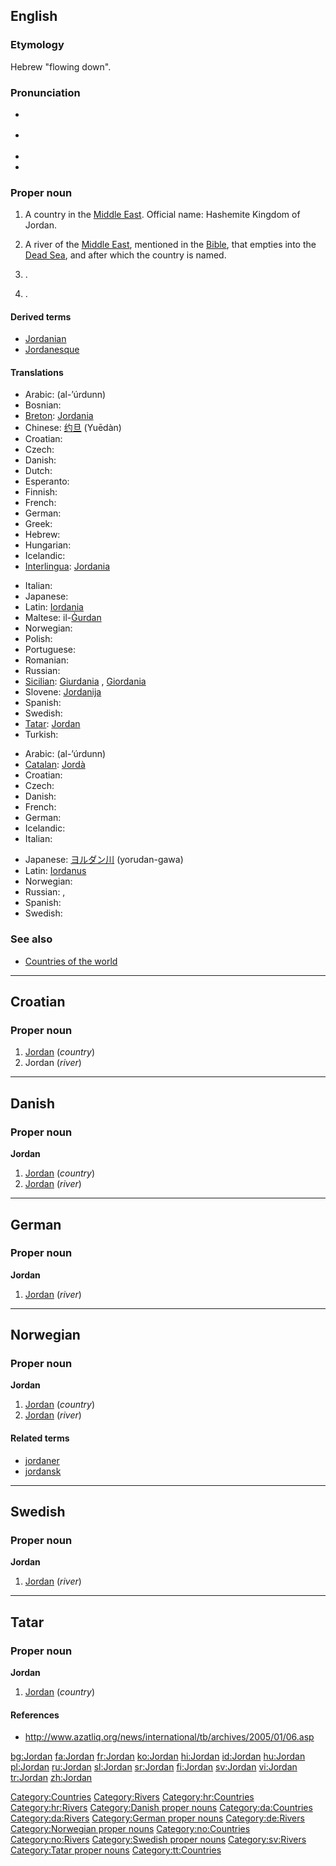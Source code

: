 ==English==
{{wikipedia}}

===Etymology===
Hebrew "flowing down".

===Pronunciation===
* {{a|RP}} {{IPA|/ˈdʒɔːdən/}}
* {{a|US}} {{IPA|/ˈdʒɔːrdən/}}
*{{audio|en-us-Jordan.ogg|Audio (US)}}
*{{rhymes|ɔː(r)dən}}

===Proper noun===
{{en-proper noun}}

# A country in the [[Middle East]]. Official name: Hashemite Kingdom of Jordan.
# {{rivers}} A river of the [[Middle East]], mentioned in the [[Bible]], that empties into the [[Dead Sea]], and after which the country is named.
# {{given name|male}}.
# {{given name|female}}.

====Derived terms====
* [[Jordanian]]
* [[Jordanesque]]

====Translations====
{{trans-top|country}}
*Arabic: {{ARchar|[[الأردن|الأُرْدُنّ]]}} (al-’úrdunn) {{m}}
* Bosnian: {{t-|bs|Jordan|m}}
*[[Breton]]: [[Jordania]]
*Chinese: [[约旦]] (Yuēdàn)
*Croatian: {{t-|hr|Jordan|m}}
* Czech: {{t|cs|Jordánsko|n}}
* Danish: {{t-|da|Jordan}}
* Dutch: {{t-|nl|Jordanië}}
* Esperanto: {{t-|eo|Jordanio|xs=Esperanto}}
* Finnish: {{t+|fi|Jordania}}
* French: {{t+|fr|Jordanie|f}}
* German: {{t+|de|Jordanien|n}}
* Greek: {{t|el|Ιορδανία|f|tr=Iordanía|sc=Grek}}
* Hebrew: {{t|he|ירדן|tr=Yardēn|sc=Hebr}}
* Hungarian: {{t|hu|Jordánia}}
* Icelandic: {{t+|is|Jórdanía|f}}
*[[Interlingua]]: [[Jordania]]
{{trans-mid}}
* Italian: {{t-|it|Giordania|f}}
* Japanese: {{t|ja|ヨルダン|tr=yorudan|sc=Jpan}}
*Latin: [[Iordania]] {{f}}
*Maltese: il-[[Ġurdan]]
* Norwegian: {{t-|no|Jordan}}
* Polish: {{t+|pl|Jordania|f}}
* Portuguese: {{t|pt|Jordânia|f}}
* Romanian: {{t|ro|Iordania|f}}
* Russian: {{t|ru|Иордания|f|tr=Iordánija|sc=Cyrl}}
*[[Sicilian]]: [[Giurdania]] {{f}}, [[Giordania]] {{f}}
*Slovene: [[Jordanija]] {{f}}
* Spanish: {{t+|es|Jordania|f}}
* Swedish: {{t+|sv|Jordanien}}
*[[Tatar]]: [[Jordan#Tatar|Jordan]]
* Turkish: {{t|tr|Ürdün}}
{{trans-bottom}}

{{trans-top|river}}
*Arabic: {{ARchar|[[الأردن|الأُرْدُنّ]]}} (al-’úrdunn) {{m}}
*[[Catalan]]: [[Jordà]] {{m}}
*Croatian: {{t-|hr|Jordan|m}}
* Czech: {{t|cs|Jordán|m}}
* Danish: {{t-|da|Jordan}}
* French: {{t|fr|Jourdain|m}}
* German: {{t-|de|Jordan|m}}
* Icelandic: {{t-|is|Jórdan|f}}
* Italian: {{t|it|Giordano|m}}
{{trans-mid}}
*Japanese: [[ヨルダン川]] (yorudan-gawa)
*Latin: [[Iordanus]] {{m}}
* Norwegian: {{t-|no|Jordan}}
* Russian: {{t|ru|Иордан|m|tr=Iordán|sc=Cyrl}}, {{t|ru|Ярдена|f|tr=Jardéna|sc=Cyrl}}
* Spanish: {{t|es|Jordán|m}}
* Swedish: {{t+|sv|Jordan}}
{{trans-bottom}}

===See also===
*[[Countries of the world]]

[[Category:Countries]]
[[Category:Rivers]]

----

==Croatian==

===Proper noun===
{{infl|hr|proper noun|g=m}}

# [[#English|Jordan]] (''country'')
# Jordan (''river'')

[[Category:hr:Countries]]
[[Category:hr:Rivers]]

----

==Danish==

===Proper noun===
'''Jordan'''

# [[#English|Jordan]] (''country'')
# [[#English|Jordan]] (''river'')

[[Category:Danish proper nouns]]
[[Category:da:Countries]]
[[Category:da:Rivers]]

----

==German==

===Proper noun===
'''Jordan''' {{m}}

# [[#English|Jordan]] (''river'')

[[Category:German proper nouns]]
[[Category:de:Rivers]]

----

==Norwegian==

===Proper noun===
'''Jordan'''

# [[#English|Jordan]] (''country'')
# [[#English|Jordan]] (''river'')

====Related terms====
*[[jordaner]]
*[[jordansk]]

[[Category:Norwegian proper nouns]]
[[Category:no:Countries]]
[[Category:no:Rivers]]

----

==Swedish==

===Proper noun===
'''Jordan'''

# [[#English|Jordan]] (''river'')

[[Category:Swedish proper nouns]]
[[Category:sv:Rivers]]

----

==Tatar==

===Proper noun===
'''Jordan'''

# [[#English|Jordan]] (''country'')

====References====
* http://www.azatliq.org/news/international/tb/archives/2005/01/06.asp

[[Category:Tatar proper nouns]]
[[Category:tt:Countries]]

[[bg:Jordan]]
[[fa:Jordan]]
[[fr:Jordan]]
[[ko:Jordan]]
[[hi:Jordan]]
[[id:Jordan]]
[[hu:Jordan]]
[[pl:Jordan]]
[[ru:Jordan]]
[[sl:Jordan]]
[[sr:Jordan]]
[[fi:Jordan]]
[[sv:Jordan]]
[[vi:Jordan]]
[[tr:Jordan]]
[[zh:Jordan]]